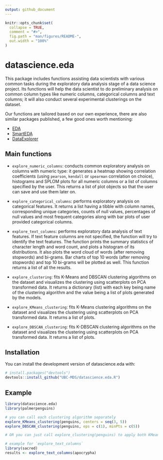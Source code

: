 ```yaml
---
output: github_document
---
```


<!-- README.md is generated from README.Rmd. Please edit that file -->

```r
knitr::opts_chunk$set(
  collapse = TRUE,
  comment = "#>",
  fig.path = "man/figures/README-",
  out.width = "100%"
)
```

# datascience.eda

<!-- badges: start -->
<!-- badges: end -->

This package includes functions assisting data scientists with various common tasks during the exploratory data analysis stage of a data science project. Its functions will help the data scientist to do preliminary analysis on common column types like numeric columns, categorical columns and text columns; it will also conduct several experimental clusterings on the dataset.

Our functions are tailored based on our own experience, there are also similar packages published, a few good ones worth mentioning:

- [EDA](https://cran.r-project.org/web/packages/dlookr/vignettes/EDA.html)
- [SmartEDA](https://cran.r-project.org/web/packages/SmartEDA/vignettes/SmartEDA.html)
- [DataExplorer](https://github.com/boxuancui/DataExplorer)

## Main functions
- `explore_numeric_columns`: conducts common exploratory analysis on columns with numeric type: it generates a heatmap showing correlation coefficients (using `pearson`, `kendall` or `spearman` correlation on choice), histograms and SPLOM plots for all numeric columns or a list of columns specified by the user. This returns a list of plot objects so that the user can save and use them later on.

-   `explore_categorical_columns`: performs exploratory analysis on categorical features. It returns a list having a tibble with column names, corresponding unique categories, counts of null values, percentages of null values and most frequent categories along with bar plots of user provided categorical columns.

- `explore_text_columns`: performs exploratory data analysis of text features. If text feature columns are not specified, the function will try to identify the text features. The function prints the summary statistics of character length and word count, and plots a histogram of its distributions. It also plots the word cloud of words (after removing stopwords) and bi-grams. Bar charts of top 10 words (after removing stopwords) and top 10 bi-grams will be plotted as well. This function returns a list of all the results.

- `explore_clustering`: fits K-Means and DBSCAN clustering algorithms on the dataset and visualizes the clustering using scatterplots on PCA transformed data. It returns a dictionary (list) with each key being name of the clustering algorithm and the value being a list of plots generated by the models.

- `explore_KMeans_clustering`: fits K-Means clustering algorithms on the dataset and visualizes the clustering using scatterplots on PCA transformed data. It returns a list of plots.

- `explore_DBSCAN_clustering`: fits K-DBSCAN clustering algorithms on the dataset and visualizes the clustering using scatterplots on PCA transformed data. It returns a list of plots.


## Installation

You can install the development version of datascience.eda with:

``` r
# install.packages("devtools")
devtools::install_github("UBC-MDS/datascience.eda.R")
```
## Example

```r
library(datascience.eda)
library(palmerpenguins)

# you can call each clustering algorithm separately 
explore_KMeans_clustering(penguins, centers = seq(3, 5))
explore_DBSCAN_clustering(penguins, eps = c(1), minPts = c(5))

# OR you can just call explore_clustering(penguins) to apply both KMeans and DBSCAN at once

```


```r
# example for `explore_text_columns`
library(sacred)
results <- explore_text_columns(apocrypha)
```
